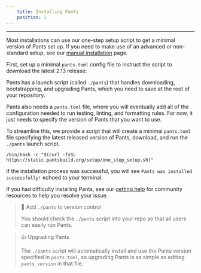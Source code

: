 ```yaml
---
    title: Installing Pants
    position: 1
---
```




---

Most installations can use our one-step setup script to get a minimal version of Pants set up. If you need to make use of an advanced or non-standard setup, see our [manual installation](doc:manual-installation) page.

First, set up a minimal `pants.toml` config file to instruct the script to download the latest 2.13 release:

Pants has a launch script (called `./pants`) that handles downloading, bootstrapping, and upgrading Pants, which you need to save at the root of your repository. 

Pants also needs a `pants.toml` file, where you will eventually add all of the configuration needed to run testing, linting, and formatting rules. For now, it just needs to specify the version of Pants that you want to use. 

To streamline this, we provide a script that will create a minimal `pants.toml` file specifying the latest released version of Pants, download, and run the `./pants` launch script.

```
/bin/bash -c "$(curl -fsSL https://static.pantsbuild.org/setup/one_step_setup.sh)" 
```

If the installation process was successful, you will see `Pants was installed successfully!` echoed to your terminal. 

If you had difficulty installing Pants, see our [getting help](doc:getting-help) for community resources to help you resolve your issue.


> 📘 Add `./pants` to version control
> 
> You should check the `./pants` script into your repo so that all users can easily run Pants.

> 👍 Upgrading Pants
> 
> The `./pants` script will automatically install and use the Pants version specified in `pants.toml`, so upgrading Pants is as simple as editing `pants_version` in that file.